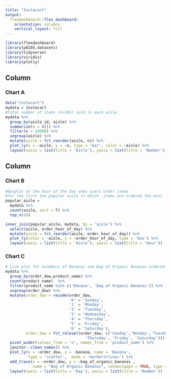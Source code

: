 ```yaml
---
title: "Instacart"
output: 
  flexdashboard::flex_dashboard:
    orientation: columns
    vertical_layout: fill
---
```


```r
library(flexdashboard)
library(p8105.datasets)
library(tidyverse)
library(viridis)
library(plotly)
```

Column {data-width=650}
-----------------------------------------------------------------------

### Chart A

```r
data("instacart")
mydata = instacart
#Total number of items (n>10k) sold in each aisle 
mydata %>% 
  group_by(aisle_id, aisle) %>% 
  summarize(n = n()) %>% 
  filter(n > 10000) %>% 
  ungroup(aisle) %>% 
  mutate(aisle = fct_reorder(aisle, n)) %>% 
  plot_ly(x = ~aisle, y = ~n, type = 'bar', color = ~aisle) %>% 
  layout(xaxis = list(title = 'Aisle'), yaxis = list(title = 'Number'))
```

Column {data-width=350}
-----------------------------------------------------------------------

### Chart B

```r

#boxplot of the hour of the day when users order items 
#for the first ten popular asile in which  items are ordered the most
popular_aisle = 
  mydata %>% 
  count(aisle, sort = T) %>% 
  top_n(10)

inner_join(popular_aisle, mydata, by = 'aisle') %>% 
  select(aisle, order_hour_of_day) %>% 
  mutate(aisle = fct_reorder(aisle, order_hour_of_day)) %>% 
  plot_ly(color = ~aisle, y = ~order_hour_of_day, type = 'box') %>% 
  layout(xaxis = list(title = 'Aisle'), yaxis = list(title = 'Hour'))
```

### Chart C

```r
# Line plot for nunmbers of Bananas and Bag of Organic Bananas ordered in each day
mydata %>% 
  group_by(order_dow,product_name) %>% 
  count(product_name)  %>% 
  filter(product_name %in% c('Banana', 'Bag of Organic Bananas')) %>% 
  ungroup(order_dow) %>% 
  mutate(order_dow = recode(order_dow,
                            '0' = 'Sunday',
                            '1' = 'Monday',
                            '2' = 'Tuesday',
                            '3' = 'Wednesday',
                            '4' = 'Thursday', 
                            '5' = 'Friday',
                            '6' = 'Saturday'),
         order_dow = fct_relevel(order_dow, c('Sunday','Monday','Tuesday','Wednesday',
                                   'Thursday', 'Friday', 'Saturday'))) %>% 
  pivot_wider(values_from = 'n', names_from = 'product_name') %>% 
  janitor::clean_names() %>% 
  plot_ly(x = ~order_dow, y = ~banana, name = 'Banana', 
          type = 'scatter',  mode = 'markers+lines') %>% 
  add_trace(x = ~order_dow, y = ~bag_of_organic_bananas ,
            name = "Bag of Organic Bananas", connectgaps = TRUE, type = 'scatter',  mode = 'lines+markers') %>% 
  layout(xaxis = list(title = 'Day'), yaxis = list(title = 'Number'))
```


